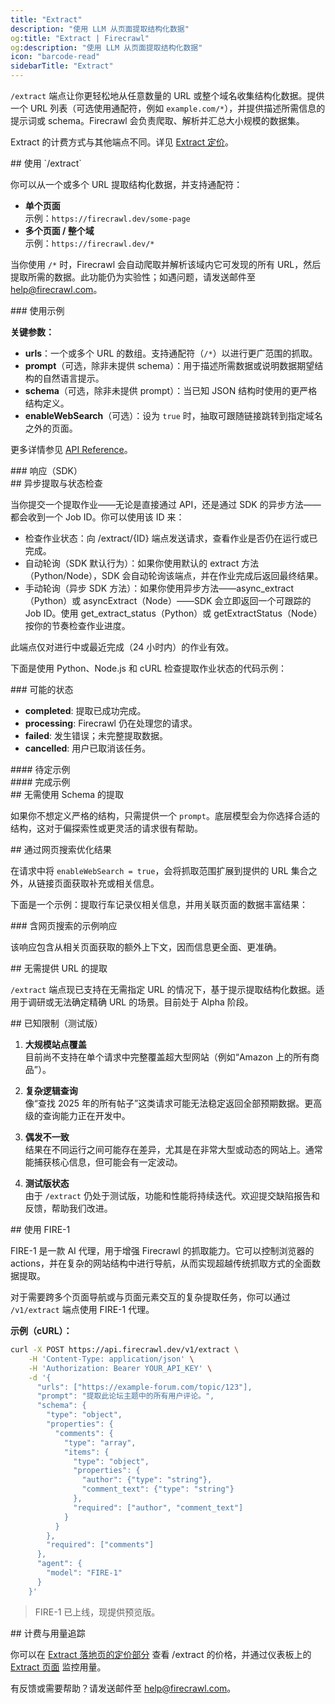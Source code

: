 ```yaml
---
title: "Extract"
description: "使用 LLM 从页面提取结构化数据"
og:title: "Extract | Firecrawl"
og:description: "使用 LLM 从页面提取结构化数据"
icon: "barcode-read"
sidebarTitle: "Extract"
---
```



`/extract` 端点让你更轻松地从任意数量的 URL 或整个域名收集结构化数据。提供一个 URL 列表（可选使用通配符，例如 `example.com/*`），并提供描述所需信息的提示词或 schema。Firecrawl 会负责爬取、解析并汇总大小规模的数据集。

<Info>Extract 的计费方式与其他端点不同。详见 [Extract 定价](https://www.firecrawl.dev/extract#pricing)。</Info>

<div id="using-extract">
  ## 使用 `/extract`
</div>

你可以从一个或多个 URL 提取结构化数据，并支持通配符：

- **单个页面**  
  示例：`https://firecrawl.dev/some-page`
- **多个页面 / 整个域**  
  示例：`https://firecrawl.dev/*`

当你使用 `/*` 时，Firecrawl 会自动爬取并解析该域内它可发现的所有 URL，然后提取所需的数据。此功能仍为实验性；如遇问题，请发送邮件至 [help@firecrawl.com](mailto:help@firecrawl.com)。

<div id="example-usage">
  ### 使用示例
</div>

<CodeGroup>

<ExtractPython />
<ExtractNode />
<ExtractCURL />

</CodeGroup>

**关键参数：**

- **urls**：一个或多个 URL 的数组。支持通配符（`/*`）以进行更广范围的抓取。
- **prompt**（可选，除非未提供 schema）：用于描述所需数据或说明数据期望结构的自然语言提示。
- **schema**（可选，除非未提供 prompt）：当已知 JSON 结构时使用的更严格结构定义。
- **enableWebSearch**（可选）：设为 `true` 时，抽取可跟随链接跳转到指定域名之外的页面。

更多详情参见 [API Reference](https://docs.firecrawl.dev/api-reference/endpoint/extract)。

<div id="response-sdks">
  ### 响应（SDK）
</div>

<ExtractOutput />

<div id="asynchronous-extraction-status-checking">
  ## 异步提取与状态检查
</div>

当你提交一个提取作业——无论是直接通过 API，还是通过 SDK 的异步方法——都会收到一个 Job ID。你可以使用该 ID 来：

- 检查作业状态：向 /extract/{ID} 端点发送请求，查看作业是否仍在运行或已完成。
- 自动轮询（SDK 默认行为）：如果你使用默认的 extract 方法（Python/Node），SDK 会自动轮询该端点，并在作业完成后返回最终结果。
- 手动轮询（异步 SDK 方法）：如果你使用异步方法——async_extract（Python）或 asyncExtract（Node）——SDK 会立即返回一个可跟踪的 Job ID。使用 get_extract_status（Python）或 getExtractStatus（Node）按你的节奏检查作业进度。

<Note>
  此端点仅对进行中或最近完成（24 小时内）的作业有效。
</Note>

下面是使用 Python、Node.js 和 cURL 检查提取作业状态的代码示例：

<CodeGroup>

<CheckExtractJobPython />
<CheckExtractJobJS />
<CheckExtractJobCURL />

</CodeGroup>

<div id="possible-states">
  ### 可能的状态
</div>

- **completed**: 提取已成功完成。
- **processing**: Firecrawl 仍在处理您的请求。
- **failed**: 发生错误；未完整提取数据。
- **cancelled**: 用户已取消该任务。

<div id="pending-example">
  #### 待定示例
</div>

<ExtractStatusPending />

<div id="completed-example">
  #### 完成示例
</div>

<ExtractStatusDone />

<div id="extracting-without-a-schema">
  ## 无需使用 Schema 的提取
</div>

如果你不想定义严格的结构，只需提供一个 `prompt`。底层模型会为你选择合适的结构，这对于偏探索性或更灵活的请求很有帮助。

<CodeGroup>

<ExtractNoSchemaPython />
<ExtractNoSchemaJS />
<ExtractNoSchemaCURL />

</CodeGroup>

<ExtractNoSchemaOutput />

<div id="improving-results-with-web-search">
  ## 通过网页搜索优化结果
</div>

在请求中将 `enableWebSearch = true`，会将抓取范围扩展到提供的 URL 集合之外，从链接页面获取补充或相关信息。

下面是一个示例：提取行车记录仪相关信息，并用关联页面的数据丰富结果：

<CodeGroup>

<ExtractWebSearchPython />
<ExtractWebSearchJS />
<ExtractWebSearchCURL />

</CodeGroup>

<div id="example-response-with-web-search">
  ### 含网页搜索的示例响应
</div>

<ExtractWebSearchOutput />

该响应包含从相关页面获取的额外上下文，因而信息更全面、更准确。

<div id="extracting-without-urls">
  ## 无需提供 URL 的提取
</div>

`/extract` 端点现已支持在无需指定 URL 的情况下，基于提示提取结构化数据。适用于调研或无法确定精确 URL 的场景。目前处于 Alpha 阶段。

<CodeGroup>

<ExtractWithoutURLsPython />
<ExtractWithoutURLsJS />
<ExtractWithoutURLsCURL />

</CodeGroup>

<div id="known-limitations-beta">
  ## 已知限制（测试版）
</div>

1. **大规模站点覆盖**  
   目前尚不支持在单个请求中完整覆盖超大型网站（例如“Amazon 上的所有商品”）。

2. **复杂逻辑查询**  
   像“查找 2025 年的所有帖子”这类请求可能无法稳定返回全部预期数据。更高级的查询能力正在开发中。

3. **偶发不一致**  
   结果在不同运行之间可能存在差异，尤其是在非常大型或动态的网站上。通常能捕获核心信息，但可能会有一定波动。

4. **测试版状态**  
   由于 `/extract` 仍处于测试版，功能和性能将持续迭代。欢迎提交缺陷报告和反馈，帮助我们改进。

<div id="using-fire-1">
  ## 使用 FIRE-1
</div>

FIRE-1 是一款 AI 代理，用于增强 Firecrawl 的抓取能力。它可以控制浏览器的 actions，并在复杂的网站结构中进行导航，从而实现超越传统抓取方式的全面数据提取。

对于需要跨多个页面导航或与页面元素交互的复杂提取任务，你可以通过 `/v1/extract` 端点使用 FIRE-1 代理。

**示例（cURL）：**

```bash
curl -X POST https://api.firecrawl.dev/v1/extract \
    -H 'Content-Type: application/json' \
    -H 'Authorization: Bearer YOUR_API_KEY' \
    -d '{
      "urls": ["https://example-forum.com/topic/123"],
      "prompt": "提取此论坛主题中的所有用户评论。",
      "schema": {
        "type": "object",
        "properties": {
          "comments": {
            "type": "array",
            "items": {
              "type": "object",
              "properties": {
                "author": {"type": "string"},
                "comment_text": {"type": "string"}
              },
              "required": ["author", "comment_text"]
            }
          }
        },
        "required": ["comments"]
      },
      "agent": {
        "model": "FIRE-1"
      }
    }'
```

> FIRE-1 已上线，现提供预览版。

<div id="billing-and-usage-tracking">
  ## 计费与用量追踪
</div>

你可以在 [Extract 落地页的定价部分](https://www.firecrawl.dev/extract#pricing) 查看 /extract 的价格，并通过仪表板上的 [Extract 页面](https://www.firecrawl.dev/app/extract) 监控用量。

有反馈或需要帮助？请发送邮件至 [help@firecrawl.com](mailto:help@firecrawl.com)。